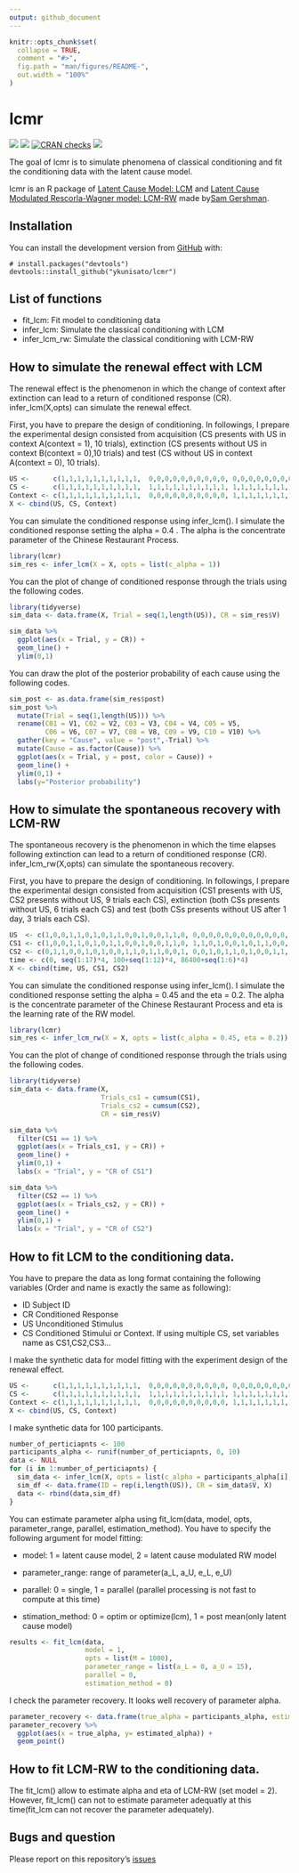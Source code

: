 ```yaml
---
output: github_document
---
```


<!-- README.md is generated from README.Rmd. Please edit that file -->

```r
knitr::opts_chunk$set(
  collapse = TRUE,
  comment = "#>",
  fig.path = "man/figures/README-",
  out.width = "100%"
)
```

# lcmr

<!-- badges: start -->
[![](https://img.shields.io/badge/devel%20version-0.3.0-blue.svg)](https://github.com/ykunisato/lcmr)
[![](https://img.shields.io/badge/lifecycle-experimental-orange.svg)](https://www.tidyverse.org/lifecycle/#experimental)
[![CRAN checks](https://cranchecks.info/badges/summary/lcmr)](https://cran.r-project.org/web/checks/check_results_lcmr.html)
[![](https://travis-ci.org/ykunisato/lcmr.svg?branch=master)](https://travis-ci.org/ykunisato/lcmr)
<!-- badges: end -->

The goal of lcmr is to simulate phenomena of classical conditioning and fit the conditioning data with the latent cause model. 

lcmr is an R package of [Latent Cause Model: LCM]( https://github.com/sjgershm/LCM) and [Latent Cause Modulated Rescorla-Wagner model: LCM-RW](https://github.com/sjgershm/memory-modification) made by[Sam Gershman](http://gershmanlab.webfactional.com/people/sam.html).


## Installation

You can install the development version from [GitHub](https://github.com/) with:

``` 
# install.packages("devtools")
devtools::install_github("ykunisato/lcmr")
```

## List of functions

- fit_lcm: Fit model to conditioning data
- infer_lcm: Simulate the classical conditioning with LCM
- infer_lcm_rw: Simulate the classical conditioning with LCM-RW


## How to simulate the renewal effect with LCM

The renewal effect is the phenomenon in which the change of context after extinction can lead to a return of conditioned response (CR). infer_lcm(X,opts) can simulate the renewal effect.

First, you have to prepare the design of conditioning. In followings, I prepare the experimental design consisted from acquisition (CS presents with US in context A(context = 1), 10 trials), extinction (CS presents without US in context B(context = 0),10 trials)  and test (CS without US in context A(context = 0), 10 trials).

```r
US <-      c(1,1,1,1,1,1,1,1,1,1,  0,0,0,0,0,0,0,0,0,0, 0,0,0,0,0,0,0,0,0,0)
CS <-      c(1,1,1,1,1,1,1,1,1,1,  1,1,1,1,1,1,1,1,1,1, 1,1,1,1,1,1,1,1,1,1)
Context <- c(1,1,1,1,1,1,1,1,1,1,  0,0,0,0,0,0,0,0,0,0, 1,1,1,1,1,1,1,1,1,1)
X <- cbind(US, CS, Context)
```

You can simulate the conditioned response using infer_lcm(). I simulate the conditioned response setting the alpha = 0.4 . The alpha is the concentrate parameter of the Chinese Restaurant Process.

```r
library(lcmr)
sim_res <- infer_lcm(X = X, opts = list(c_alpha = 1))
```

You can the plot of change of conditioned response through the trials using the following codes.

```r
library(tidyverse)
sim_data <- data.frame(X, Trial = seq(1,length(US)), CR = sim_res$V)

sim_data %>% 
  ggplot(aes(x = Trial, y = CR)) +
  geom_line() +
  ylim(0,1)
```

You can draw the plot of the posterior probability of each cause using the following codes.

```r
sim_post <- as.data.frame(sim_res$post) 
sim_post %>% 
  mutate(Trial = seq(1,length(US))) %>% 
  rename(C01 = V1, C02 = V2, C03 = V3, C04 = V4, C05 = V5,
         C06 = V6, C07 = V7, C08 = V8, C09 = V9, C10 = V10) %>% 
  gather(key = "Cause", value = "post",-Trial) %>%
  mutate(Cause = as.factor(Cause)) %>% 
  ggplot(aes(x = Trial, y = post, color = Cause)) +
  geom_line() +
  ylim(0,1) +
  labs(y="Posterior probability")
```


## How to simulate the spontaneous recovery with LCM-RW

The spontaneous recovery is the phenomenon in which the time elapses following extinction can lead to a return of conditioned response (CR). infer_lcm_rw(X,opts) can simulate the spontaneous recovery.

First, you have to prepare the design of conditioning. In followings, I prepare the experimental design consisted from acquisition (CS1 presents with US, CS2 presents without US, 9 trials each CS), extinction (both CSs presents without US, 6 trials each CS)  and test (both CSs presents without US after 1 day, 3 trials each CS).

```r
US  <- c(1,0,0,1,1,0,1,0,1,1,0,0,1,0,0,1,1,0, 0,0,0,0,0,0,0,0,0,0,0,0, 0,0,0,0,0,0)
CS1 <- c(1,0,0,1,1,0,1,0,1,1,0,0,1,0,0,1,1,0, 1,1,0,1,0,0,1,0,1,1,0,0, 1,0,0,1,1,0)
CS2 <- c(0,1,1,0,0,1,0,1,0,0,1,1,0,1,1,0,0,1, 0,0,1,0,1,1,0,1,0,0,1,1, 0,1,1,0,0,1)
time <- c(0, seq(1:17)*4, 100+seq(1:12)*4, 86400+seq(1:6)*4)
X <- cbind(time, US, CS1, CS2)
```

You can simulate the conditioned response using infer_lcm(). I simulate the conditioned response setting the alpha = 0.45 and the eta = 0.2. The alpha is the concentrate parameter of the Chinese Restaurant Process and eta is the learning rate of the RW model.

```r
library(lcmr)
sim_res <- infer_lcm_rw(X = X, opts = list(c_alpha = 0.45, eta = 0.2))
```

You can the plot of change of conditioned response through the trials using the following codes.

```r
library(tidyverse)
sim_data <- data.frame(X,
                       Trials_cs1 = cumsum(CS1),
                       Trials_cs2 = cumsum(CS2),
                       CR = sim_res$V)

sim_data %>% 
  filter(CS1 == 1) %>% 
  ggplot(aes(x = Trials_cs1, y = CR)) +
  geom_line() +
  ylim(0,1) +
  labs(x = "Trial", y = "CR of CS1")

sim_data %>% 
  filter(CS2 == 1) %>% 
  ggplot(aes(x = Trials_cs2, y = CR)) +
  geom_line() +
  ylim(0,1) +
  labs(x = "Trial", y = "CR of CS2")
```


## How to fit LCM to the conditioning data.

You have to prepare the data as long format containing the following variables (Order and name is exactly the same as following):

- ID  Subject ID
- CR  Conditioned Response
- US  Unconditioned Stimulus
- CS  Conditioned Stimului or Context.  If using multiple CS, set variables name as CS1,CS2,CS3...

I make the synthetic data for model fitting with the experiment design of the renewal effect.

```r
US <-      c(1,1,1,1,1,1,1,1,1,1,  0,0,0,0,0,0,0,0,0,0, 0,0,0,0,0,0,0,0,0,0)
CS <-      c(1,1,1,1,1,1,1,1,1,1,  1,1,1,1,1,1,1,1,1,1, 1,1,1,1,1,1,1,1,1,1)
Context <- c(1,1,1,1,1,1,1,1,1,1,  0,0,0,0,0,0,0,0,0,0, 1,1,1,1,1,1,1,1,1,1)
X <- cbind(US, CS, Context)
```


I make synthetic data for 100 participants.

```r
number_of_perticiapnts <- 100
participants_alpha <- runif(number_of_perticiapnts, 0, 10)
data <- NULL
for (i in 1:number_of_perticiapnts) {
  sim_data <- infer_lcm(X, opts = list(c_alpha = participants_alpha[i], M = 1000))
  sim_df <- data.frame(ID = rep(i,length(US)), CR = sim_data$V, X)
  data <- rbind(data,sim_df)
}
```

You can estimate parameter alpha using fit_lcm(data, model, opts, parameter_range, parallel, estimation_method). You have to specify the following argument for model fitting:

- model: 1 = latent cause model, 2 = latent cause modulated RW model

- parameter_range:  range of parameter(a_L, a_U, e_L, e_U)

- parallel:  0 = single, 1 = parallel (parallel processing is not fast to compute at this time)

- stimation_method:  0 = optim or optimize(lcm), 1 = post mean(only latent cause model)

```r
results <- fit_lcm(data, 
                   model = 1, 
                   opts = list(M = 1000), 
                   parameter_range = list(a_L = 0, a_U = 15),
                   parallel = 0, 
                   estimation_method = 0)
```

I check the parameter recovery. It looks well recovery of parameter alpha.

```r
parameter_recovery <- data.frame(true_alpha = participants_alpha, estimated_alpha = results$parameters$alpha)
parameter_recovery %>% 
  ggplot(aes(x = true_alpha, y= estimated_alpha)) +
  geom_point()
```

## How to fit LCM-RW to the conditioning data.

The fit_lcm() allow to estimate alpha and eta of LCM-RW (set model = 2). However, fit_lcm() can not to estimate parameter adequatly at this time(fit_lcm can not recover the parameter adequately).


## Bugs and question

Please report on this repository's [issues](https://github.com/ykunisato/lcmr/issues)
